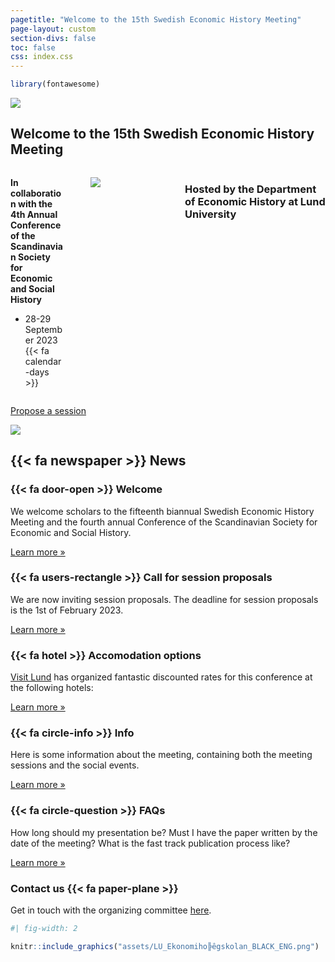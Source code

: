 ```yaml
---
pagetitle: "Welcome to the 15th Swedish Economic History Meeting"
page-layout: custom
section-divs: false
toc: false
css: index.css
---
```


```r
library(fontawesome)
```


::: {.hero-banner}

::: {.hero-image .hero-image-left}
![](assets/hero_left_1_2.png){fig-alt="To add"}
:::

::: {.content-block}

# Welcome to the 15th Swedish Economic History Meeting

:::: {.columns}

::: {.column width="40%"}

**In collaboration with the 4th Annual Conference of the Scandinavian Society for Economic and Social History**

- 28-29 September 2023 {{< fa calendar-days >}}

:::

::: {.column width="0%"}
<!-- empty column to create gap -->
:::

::: {.column width="60%"}
![](assets/lund_hero_watercolour.png)
:::

### Hosted by the Department of Economic History at Lund University

::::

::: {.hero-buttons}
<!-- [Register](registration.qmd){.btn-action-primary .btn-action .btn .btn-success role="button"} -->
[Propose a session](propose.qmd){#btn-guide .btn-action .btn .btn-info role="button"}
<!-- [Submit an abstract](paper-submit.qmd){#btn-guide .btn-action .btn .btn-info role="button"} -->
::: 

:::

::: {.hero-image .hero-image-right}
![](assets/hero_right_1_2.png){fig-alt="To add"}
:::

:::

::: {.grid}

::: {.g-col-4}

:::

::: {.g-col-4}
:::{.get-started}
## {{< fa newspaper >}} News
:::
:::

::: {.g-col-4}

:::


:::

::: {.content-block}
::: {.features .border}

::: {.feature}
### {{< fa door-open >}} Welcome
We welcome scholars to the fifteenth biannual Swedish Economic History Meeting and the fourth annual Conference of the Scandinavian Society for Economic and Social History.

::: {.learn-more}
[Learn more »](info.qmd)
:::
:::

::: {.feature}
### {{< fa users-rectangle >}} Call for session proposals
We are now inviting session proposals. The deadline for session proposals is the 1st of February 2023.

::: {.learn-more}
[Learn more »](propose.qmd)
:::
:::

::: {.feature}
### {{< fa hotel >}} Accomodation options
[Visit Lund](https://visitlund.se/en) has organized fantastic discounted rates for this conference at the following hotels:

::: {.learn-more}
[Learn more »](logistics/accomodation.qmd)
:::
:::

::: {.feature}
### {{< fa circle-info >}} Info
Here is some information about the meeting, containing both the meeting sessions and the social events.

::: {.learn-more}
[Learn more »](info.qmd)
:::
:::

::: {.feature}
### {{< fa circle-question >}} FAQs
How long should my presentation be? Must I have the paper written by the date of the meeting? What is the fast track publication process like?

::: {.learn-more}
[Learn more »](info.qmd)
:::
:::

:::
:::


::: {.get-started .alt-background}
::: {.content-block}

### Contact us {{< fa paper-plane >}}

Get in touch with the organizing committee [here]({{< var email.contact >}}).

```r
#| fig-width: 2

knitr::include_graphics("assets/LU_Ekonomiho╠êgskolan_BLACK_ENG.png")
```

:::

:::

